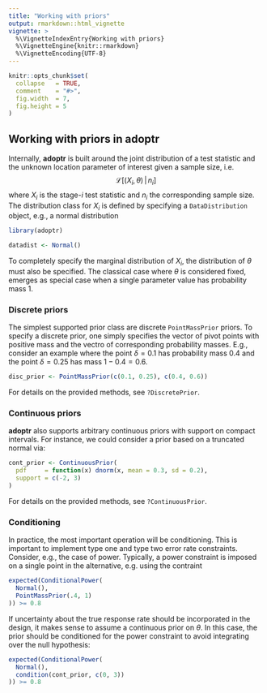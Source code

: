```yaml
---
title: "Working with priors"
output: rmarkdown::html_vignette
vignette: >
  %\VignetteIndexEntry{Working with priors}
  %\VignetteEngine{knitr::rmarkdown}
  %\VignetteEncoding{UTF-8}
---
```


```r
knitr::opts_chunk$set(
  collapse   = TRUE,
  comment    = "#>",
  fig.width  = 7,
  fig.height = 5
)
```



## Working with priors in **adoptr**

Internally, **adoptr** is built around the joint distribution of a test 
statistic and the unknown location parameter of interest given a sample size,
i.e.
$$
\mathcal{L}\big[(X_i, \theta)\,|\,n_i\big]
$$
where $X_i$ is the stage-$i$ test statistic and $n_i$ the corresponding sample
size.
The distribution class for $X_i$ is defined by specifying a `DataDistribution`
object, e.g., a normal distribution
```r
library(adoptr)

datadist <- Normal()
```
To completely specify the marginal distribution of $X_i$, the distribution of
$\theta$ must also be specified. 
The classical case where $\theta$ is considered fixed, emerges as special
case when a single parameter value has probability mass 1.



### Discrete priors

The simplest supported prior class are discrete `PointMassPrior` priors.
To specify a discrete prior, one simply specifies the vector of pivot points 
with positive mass and the vectro of corresponding probability masses.
E.g., consider an example where the point $\delta = 0.1$ has probability mass 
$0.4$ and the point $\delta = 0.25$ has mass $1 - 0.4 = 0.6$. 
```r
disc_prior <- PointMassPrior(c(0.1, 0.25), c(0.4, 0.6))
```
For details on the provided methods, see `?DiscretePrior`.


### Continuous priors

**adoptr** also supports arbitrary continuous priors with support on compact 
intervals.
For instance, we could consider a prior based on a truncated normal via:
```r
cont_prior <- ContinuousPrior(
  pdf     = function(x) dnorm(x, mean = 0.3, sd = 0.2), 
  support = c(-2, 3)
)
```

For details on the provided methods, see `?ContinuousPrior`.


### Conditioning

In practice, the most important operation will be conditioning.
This is important to implement type one and type two error rate constraints.
Consider, e.g., the case of power.
Typically, a power constraint is imposed on a single point in the alternative,
e.g. using the contraint
```r
expected(ConditionalPower(
  Normal(), 
  PointMassPrior(.4, 1)
)) >= 0.8
```
If uncertainty about the true response rate should be incorporated in the design,
it makes sense to assume a continuous prior on $\theta$.
In this case, the prior should be conditioned for the power constraint to
avoid integrating over the null hypothesis:
```r
expected(ConditionalPower(
  Normal(), 
  condition(cont_prior, c(0, 3))
)) >= 0.8
```
